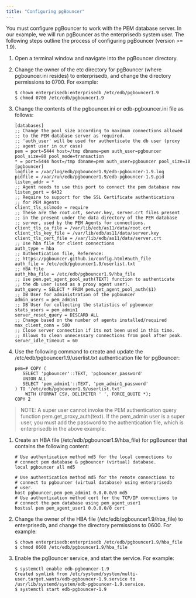 ```yaml
---
title: "Configuring pgBouncer"
---
```


<div id="pem_pgbouncer_configuring_pgBouncer" class="registered_link"></div>


You must configure pgBouncer to work with the PEM database server. In our example, we will run pgBouncer as the enterprisedb system user. The following steps outline the process of configuring pgBouncer (version &gt;= 1.9).

1.  Open a terminal window and navigate into the pgBouncer directory.

2.  Change the owner of the etc directory for pgBouncer (where pgbouncer.ini resides) to enterprisedb, and change the directory permissions to 0700. For example:

        $ chown enterprisedb:enterprisedb /etc/edb/pgbouncer1.9
        $ chmod 0700 /etc/edb/pgbouncer1.9

3.  Change the contents of the pgbouncer.ini or edb-pgbouncer.ini file as follows:

        [databases]
        ;; Change the pool_size according to maximum connections allowed
        ;; to the PEM database server as required.
        ;; 'auth_user' will be used for authenticate the db user (proxy
        ;; agent user in our case)
        pem = port=5444 host=/tmp dbname=pem auth_user=pgbouncer pool_size=80 pool_mode=transaction
        * = port=5444 host=/tmp dbname=pem auth_user=pgbouncer pool_size=10
        [pgbouncer]
        logfile = /var/log/edb/pgbouncer1.9/edb-pgbouncer-1.9.log
        pidfile = /var/run/edb/pgbouncer1.9/edb-pgbouncer-1.9.pid
        listen_addr = *
        ;; Agent needs to use this port to connect the pem database now
        listen_port = 6432
        ;; Require to support for the SSL Certificate authentications
        ;; for PEM Agents
        client_tls_sslmode = require
        ;; These are the root.crt, server.key, server.crt files present
        ;; in the present under the data directory of the PEM database
        ;; server, used by the PEM Agents for connections.  
        client_tls_ca_file = /var/lib/edb/as11/data/root.crt
        client_tls_key_file = /var/lib/edb/as11/data/server.key
        client_tls_cert_file = /var/lib/edb/as11/data/server.crt
        ;; Use hba file for client connections
        auth_type = hba
        ;; Authentication file, Reference:
        ;; https://pgbouncer.github.io/config.html#auth_file 
        auth_file = /etc/edb/pgbouncer1.9/userlist.txt 
        ;; HBA file
        auth_hba_file = /etc/edb/pgbouncer1.9/hba_file
        ;; Use pem.get_agent_pool_auth(TEXT) function to authenticate
        ;; the db user (used as a proxy agent user).
        auth_query = SELECT * FROM pem.get_agent_pool_auth($1)
        ;; DB User for administration of the pgbouncer
        admin_users = pem_admin1
        ;; DB User for collecting the statistics of pgbouncer
        stats_users = pem_admin1
        server_reset_query = DISCARD ALL
        ;; Change based on the number of agents installed/required
        max_client_conn = 500
        ;; Close server connection if its not been used in this time.
        ;; Allows to clean unnecessary connections from pool after peak.
        server_idle_timeout = 60

4.  Use the following command to create and update the /etc/edb/pgbouncer1.9/userlist.txt authentication file for pgBouncer:

        pem=# COPY (
           SELECT 'pgbouncer'::TEXT, 'pgbouncer_password'
           UNION ALL
           SELECT 'pem_admin1'::TEXT, 'pem_admin1_password'
        ) TO '/etc/edb/pgbouncer1.9/userlist.txt'
            WITH (FORMAT CSV, DELIMITER ' ', FORCE_QUOTE *);
        COPY 2

> NOTE: A super user cannot invoke the PEM authentication query function pem.get\_proxy\_auth(text). If the pem\_admin user is a super user, you must add the password to the authentication file, which is enterprisedb in the above example.

1.  Create an HBA file (/etc/edb/pgbouncer1.9/hba\_file) for pgBouncer that contains the following content:

        # Use authentication method md5 for the local connections to
        # connect pem database & pgbouncer (virtual) database. 
        local pgbouncer all md5

        # Use authentication method md5 for the remote connections to
        # connect to pgbouncer (virtual database) using enterprisedb
        # user.
        host pgbouncer,pem pem_admin1 0.0.0.0/0 md5
        # Use authentication method cert for the TCP/IP connections to
        # connect the pem database using pem_agent_user1
        hostssl pem pem_agent_user1 0.0.0.0/0 cert

2.  Change the owner of the HBA file (/etc/edb/pgbouncer1.9/hba\_file) to enterprisedb, and change the directory permissions to 0600. For example:

        $ chown enterprisedb:enterprisedb /etc/edb/pgbouncer1.9/hba_file
        $ chmod 0600 /etc/edb/pgbouncer1.9/hba_file

3.  Enable the pgBouncer service, and start the service. For example:

        $ systemctl enable edb-pgbouncer-1.9
        Created symlink from /etc/systemd/system/multi-user.target.wants/edb-pgbouncer-1.9.service to /usr/lib/systemd/system/edb-pgbouncer-1.9.service.
        $ systemctl start edb-pgbouncer-1.9
